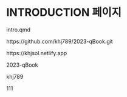 # INTRODUCTION 페이지

intro.qmd

https://github.com/khj789/2023-qBook.git

https://khjsol.netlify.app

2023-qBook

khj789


111


